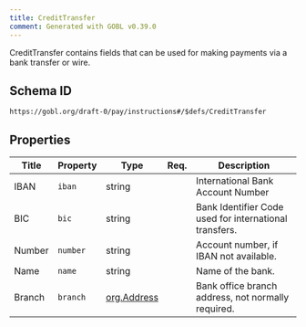 ```yaml
---
title: CreditTransfer
comment: Generated with GOBL v0.39.0
---
```


CreditTransfer contains fields that can be used for making payments via a bank transfer or wire.

## Schema ID

`https://gobl.org/draft-0/pay/instructions#/$defs/CreditTransfer`

## Properties

| Title  | Property | Type                                | Req. | Description                                            |
|--------|----------|-------------------------------------|------|--------------------------------------------------------|
| IBAN   | `iban`   | string                              |      | International Bank Account Number                      |
| BIC    | `bic`    | string                              |      | Bank Identifier Code used for international transfers. |
| Number | `number` | string                              |      | Account number, if IBAN not available.                 |
| Name   | `name`   | string                              |      | Name of the bank.                                      |
| Branch | `branch` | [org.Address](/draft-0/org/address) |      | Bank office branch address, not normally required.     |

